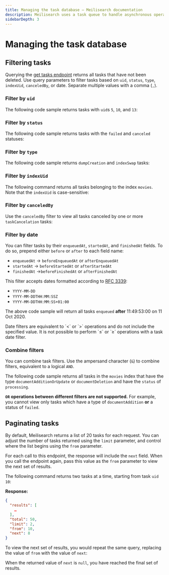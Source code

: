 ```yaml
---
title: Managing the task database — Meilisearch documentation
description: Meilisearch uses a task queue to handle asynchronous operations. This document describes how to navigate long task queues with filters and pagination.
sidebarDepth: 3
---
```


# Managing the task database

## Filtering tasks

Querying the [get tasks endpoint](/reference/api/tasks#get-tasks) returns all tasks that have not been deleted. Use query parameters to filter tasks based on `uid`, `status`, `type`, `indexUid`, `canceledBy`, or date. Separate multiple values with a comma (`,`).

### Filter by `uid`

The following code sample returns tasks with `uid`s `5`, `10`, and `13`:

<CodeSamples id="async_guide_filter_by_ids_1" />

### Filter by `status`

The following code sample returns tasks with the `failed` and `canceled` statuses:

<CodeSamples id="async_guide_filter_by_statuses_1" />

### Filter by `type`

The following code sample returns `dumpCreation` and `indexSwap` tasks:

<CodeSamples id="async_guide_filter_by_types_1" />

### Filter by `indexUid`

The following command returns all tasks belonging to the index `movies`. Note that the `indexUid` is case-sensitive:

<CodeSamples id="async_guide_filter_by_index_uids_1" />

### Filter by `canceledBy`

Use the `canceledBy` filter to view all tasks canceled by one or more `taskCancelation` tasks:

<CodeSamples id="async_guide_canceled_by_1" />

### Filter by date

You can filter tasks by their `enqueuedAt`, `startedAt`, and `finishedAt` fields. To do so, prepend either `before` or `after` to each field name:

- `enqueuedAt` → `beforeEnqueuedAt` or `afterEnqueuedAt`
- `startedAt` → `beforeStartedAt` or `afterStartedAt`
- `finishedAt` →`beforeFinishedAt`  or `afterFinishedAt`

This filter accepts dates formatted according to [RFC 3339](https://www.ietf.org/rfc/rfc3339.txt):

- `YYYY-MM-DD`
- `YYYY-MM-DDTHH:MM:SSZ`
- `YYYY-MM-DDTHH:MM:SS+01:00`

<CodeSamples id="async_guide_filter_by_date_1" />

The above code sample will return all tasks `enqueued` **after** 11:49:53:00 on 11 Oct 2020.

<Capsule intent="note">
Date filters are equivalent to `<` or `>` operations and do not include the specified value. It is not possible to perform `≤` or `≥` operations with a task date filter.
</Capsule>

### Combine filters

You can combine task filters. Use the ampersand character (`&`) to combine filters, equivalent to a logical `AND`.

The following code sample returns all tasks in the `movies` index that have the type `documentAdditionOrUpdate` or `documentDeletion` and have the `status` of `processing`.

<CodeSamples id="async_guide_multiple_filters_1" />

**`OR` operations between different filters are not supported.** For example, you cannot view only tasks which have a type of `documentAddition` **or** a status of `failed`.

## Paginating tasks

By default, Meilisearch returns a list of 20 tasks for each request. You can adjust the number of tasks returned using the `limit` parameter, and control where the list begins using the `from` parameter.

For each call to this endpoint, the response will include the `next` field. When you call the endpoint again, pass this value as the `from` parameter to view the next set of results.

The following command returns two tasks at a time, starting from task `uid` `10`:

<CodeSamples id="get_all_tasks_paginating_1" />

**Response:**

```json
{
  "results": [
    …
  ],
  "total": 50,
  "limit": 2,
  "from": 10,
  "next": 8
}
```

To view the next set of results, you would repeat the same query, replacing the value of `from` with the value of `next`:

<CodeSamples id="get_all_tasks_paginating_2" />

When the returned value of `next` is `null`, you have reached the final set of results.
